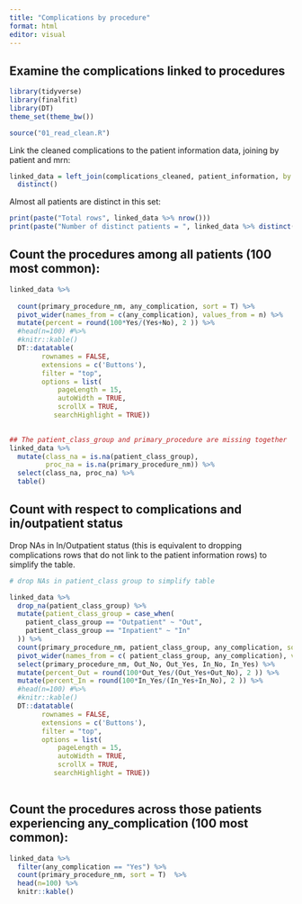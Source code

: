 ```yaml
---
title: "Complications by procedure"
format: html
editor: visual
---
```


## Examine the complications linked to procedures

```r
library(tidyverse)
library(finalfit)
library(DT)
theme_set(theme_bw())

source("01_read_clean.R")

```

Link the cleaned complications to the patient information data, joining by patient and mrn:

```r
linked_data = left_join(complications_cleaned, patient_information, by = join_by(log_id, mrn)) %>%
  distinct()
```

Almost all patients are distinct in this set:

```r
print(paste("Total rows", linked_data %>% nrow()))
print(paste("Number of distinct patients = ", linked_data %>% distinct(log_id) %>% nrow()))
```

## Count the procedures among all patients (100 most common):

```r

linked_data %>% 
  
  count(primary_procedure_nm, any_complication, sort = T) %>% 
  pivot_wider(names_from = c(any_complication), values_from = n) %>% 
  mutate(percent = round(100*Yes/(Yes+No), 2 )) %>% 
  #head(n=100) #%>% 
  #knitr::kable()
  DT::datatable(
        rownames = FALSE,
        extensions = c('Buttons'),
        filter = "top",
        options = list(
            pageLength = 15,
            autoWidth = TRUE,
            scrollX = TRUE,
           searchHighlight = TRUE))
  


```

```r
## The patient_class_group and primary_procedure are missing together
linked_data %>% 
  mutate(class_na = is.na(patient_class_group),
         proc_na = is.na(primary_procedure_nm)) %>% 
  select(class_na, proc_na) %>% 
  table()
```

## Count with respect to complications and in/outpatient status

Drop NAs in In/Outpatient status (this is equivalent to dropping complications rows that do not link to the patient information rows) to simplify the table.

```r
# drop NAs in patient_class group to simplify table

linked_data %>% 
  drop_na(patient_class_group) %>% 
  mutate(patient_class_group = case_when(
    patient_class_group == "Outpatient" ~ "Out",
    patient_class_group == "Inpatient" ~ "In"
  )) %>% 
  count(primary_procedure_nm, patient_class_group, any_complication, sort = T) %>% 
  pivot_wider(names_from = c( patient_class_group, any_complication), values_from = n) %>% 
  select(primary_procedure_nm, Out_No, Out_Yes, In_No, In_Yes) %>% 
  mutate(percent_Out = round(100*Out_Yes/(Out_Yes+Out_No), 2 )) %>% 
  mutate(percent_In = round(100*In_Yes/(In_Yes+In_No), 2 )) %>% 
  #head(n=100) #%>% 
  #knitr::kable()
  DT::datatable(
        rownames = FALSE,
        extensions = c('Buttons'),
        filter = "top",
        options = list(
            pageLength = 15,
            autoWidth = TRUE,
            scrollX = TRUE,
           searchHighlight = TRUE))
  


```

## Count the procedures across those patients experiencing any_complication (100 most common):

```r
linked_data %>% 
  filter(any_complication == "Yes") %>% 
  count(primary_procedure_nm, sort = T)  %>% 
  head(n=100) %>% 
  knitr::kable()
  
```
